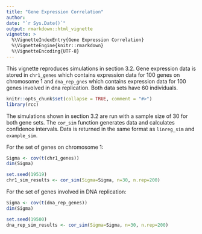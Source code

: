 ```yaml
---
title: "Gene Expression Correlation"
author: 
date: "`r Sys.Date()`"
output: rmarkdown::html_vignette
vignette: >
  %\VignetteIndexEntry{Gene Expression Correlation}
  %\VignetteEngine{knitr::rmarkdown}
  %\VignetteEncoding{UTF-8}
---
```


This vignette reproduces simulations in section 3.2. Gene expression data is stored in `chr1_genes` which contains expression data for 100 genes on chromosome 1 and `dna_rep_gnes` which contains expression data for 100 genes involved in dna replication. Both data sets have 60 individuals.

```r
knitr::opts_chunk$set(collapse = TRUE, comment = "#>")
library(rcc)
```

The simulations shown in section 3.2 are run with a sample size of 30 for both gene sets. The `cor_sim` function generates data and calculates confidence intervals. Data is returned in the same format as `linreg_sim` and `example_sim`.

For the set of genes on chromosome 1:
```r
Sigma <- cov(t(chr1_genes))
dim(Sigma)
```
```r
set.seed(19519)
chr1_sim_results <- cor_sim(Sigma=Sigma, n=30, n.rep=200)
```


For the set of genes involved in DNA replication:
```r
Sigma <- cov(t(dna_rep_genes))
dim(Sigma)
```
```r
set.seed(19500)
dna_rep_sim_results <- cor_sim(Sigma=Sigma, n=30, n.rep=200)
```
